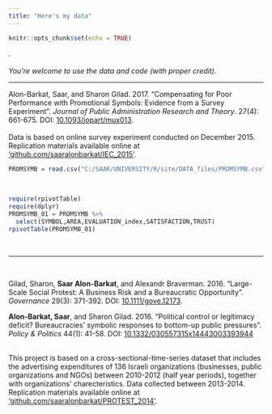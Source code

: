 ---
title: "Here's my data"
---

```{r setup, include=FALSE}
knitr::opts_chunk$set(echo = TRUE)
```

.
<br><br>
*You're welcome to use the data and code (with proper credit)*.

---

Alon-Barkat, Saar, and Sharon Gilad. 2017. "Compensating for Poor Performance with Promotional Symbols: Evidence from a Survey Experiment". *Journal of Public Administration Research and Theory*. 27(4): 661-675. DOI: [10.1093/jopart/mux013](https://doi.org/10.1093/jopart/mux013).  
<br>
Data is based on online survey experiment conducted on December 2015.
Replication materials available online at ['github.com/saaralonbarkat/IEC_2015'](https://github.com/saaralonbarkat/IEC_2015). 
<br>
```{r , include=FALSE, echo=FALSE}
PROMSYMB = read.csv("C:/SAAR/UNIVERSITY/R/site/DATA_files/PROMSYMB.csv")
```

<br>

```{r , warning = FALSE, message = FALSE,echo=FALSE}
require(rpivotTable)
require(dplyr)
PROMSYMB_01 = PROMSYMB %>%
  select(SYMBOL,AREA,EVALUATION_index,SATISFACTION,TRUST)
rpivotTable(PROMSYMB_01)
```
<br>


---

<br>

Gilad, Sharon, **Saar Alon-Barkat**, and Alexandr Braverman. 2016. "Large-Scale Social Protest: A Business Risk and a Bureaucratic Opportunity". *Governance* 29(3): 371-392. DOI: [10.1111/gove.12173](https://doi.org/10.1111/gove.12173).  

**Alon-Barkat, Saar**, and Sharon Gilad. 2016. "Political control or legitimacy deficit? Bureaucracies' symbolic responses to bottom-up public pressures". *Policy & Politics* 44(1): 41-58. DOI: [10.1332/030557315x14443003393944](https://doi.org/10.1332/030557315x14443003393944)

<br>
This project is based on a cross-sectional-time-series dataset that includes the advertising expenditures of 136 Israeli organizations (businesses, public organizations and NGOs) between 2010-2012 (half year periods), together with organizations' charecteristics. Data collected between 2013-2014.  
Replication materials available online at ['github.com/saaralonbarkat/PROTEST_2014'](https://github.com/saaralonbarkat/PROTEST_2014). 








